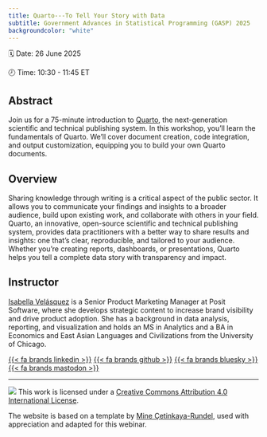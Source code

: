 ```yaml
---
title: Quarto---To Tell Your Story with Data
subtitle: Government Advances in Statistical Programming (GASP) 2025
backgroundcolor: "white"
---
```


🗓️ Date: 26 June 2025

🕗 Time: 10:30 - 11:45 ET

## Abstract

Join us for a 75-minute introduction to [Quarto](https://quarto.org), the next-generation scientific and technical publishing system. In this workshop, you'll learn the fundamentals of Quarto. We'll cover document creation, code integration, and output customization, equipping you to build your own Quarto documents.

## Overview

Sharing knowledge through writing is a critical aspect of the public sector. It allows you to communicate your findings and insights to a broader audience, build upon existing work, and collaborate with others in your field. Quarto, an innovative, open-source scientific and technical publishing system, provides data practitioners with a better way to share results and insights: one that's clear, reproducible, and tailored to your audience. Whether you're creating reports, dashboards, or presentations, Quarto helps you tell a complete data story with transparency and impact.

## Instructor

[Isabella Velásquez](https://ivelasq.rbind.io) is a Senior Product Marketing Manager at Posit Software, where she develops strategic content to increase brand visibility and drive product adoption. She has a background in data analysis, reporting, and visualization and holds an MS in Analytics and a BA in Economics and East Asian Languages and Civilizations from the University of Chicago.

[{{< fa brands linkedin >}}](https://www.linkedin.com/in/ivelasq/) [{{< fa brands github >}}](https://github.com/ivelasq) [{{< fa brands bluesky >}}](https://bsky.app/profile/ivelasq3.bsky.social) [{{< fa brands mastodon >}}](https://fosstodon.org/@ivelasq3) 

------------------------------------------------------------------------

![](https://i.creativecommons.org/l/by/4.0/88x31.png) This work is licensed under a [Creative Commons Attribution 4.0 International License](https://creativecommons.org/licenses/by/4.0/).

The website is based on a template by [Mine Çetinkaya-Rundel](https://mine-cr.com/), used with appreciation and adapted for this webinar.
